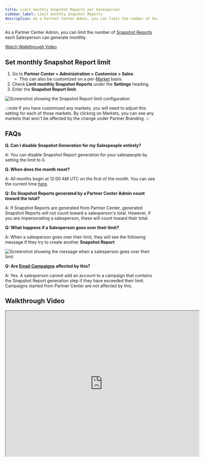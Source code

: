 ```yaml
---
title: Limit monthly Snapshot Reports per Salesperson
sidebar_label: Limit monthly Snapshot Reports
description: As a Partner Center Admin, you can limit the number of Snapshot Reports each Salesperson can generate monthly.
---
```


As a Partner Center Admin, you can limit the number of [Snapshot Reports](/administration/reporting/what-is-a-snapshot-report) each Salesperson can generate monthly.

[Watch Walkthrough Video](#walkthrough-video)

## Set monthly Snapshot Report limit

1. Go to **Partner Center > Administration > Customize > Sales**.
   - This can also be customized on a per-[Market](/administration/markets) basis.
2. Check **Limit monthly Snapshot Reports** under the **Settings** heading.
3. Enter the **Snapshot Report limit**.

![Screenshot showing the Snapshot Report limit configuration](/img/limit-snapshot-reports/snapshot-report-limit-config.png)

:::note
If you have customized any markets, you will need to adjust this setting for each of those markets. By clicking on Markets, you can see any markets that won't be affected by the change under Partner Branding.
:::

## FAQs

**Q. Can I disable Snapshot Generation for my Salespeople entirely?**

A: You can disable Snapshot Report generation for your salespeople by setting the limit to 0.

**Q. When does the month reset?**

A: All months begin at 12:00 AM UTC on the first of the month. You can see the current time [here](https://www.timeanddate.com/worldclock/timezone/utc).

**Q: Do Snapshot Reports generated by a Partner Center Admin count toward the total?**

A: If Snapshot Reports are generated from Partner Center, generated Snapshot Reports will not count toward a salesperson's total. However, if you are impersonating a salesperson, these will count toward their total.

**Q: What happens if a Salesperson goes over their limit?**

A: When a salesperson goes over their limit, they will see the following message if they try to create another **Snapshot Report**

![Screenshot showing the message when a salesperson goes over their limit](/img/limit-snapshot-reports/over-limit-message.png)

**Q: Are [Email Campaigns](/business-app/email-marketing/about-email-campaigns) affected by this?**

A: Yes. A salesperson cannot add an account to a campaign that contains the Snapshot Report generation step if they have exceeded their limit. Campaigns started from Partner Center are not affected by this.

## Walkthrough Video
<iframe 
  src="https://drive.google.com/file/d/11_cFgRQLN_Ez6UMK45Tn2O0_yp96AaZI/preview" 
  width="640" 
  height="480" 
  allowFullScreen
></iframe>